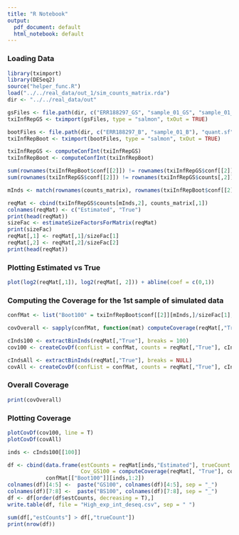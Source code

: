 ```yaml
---
title: "R Notebook"
output:
  pdf_document: default
  html_notebook: default
---
```



### Loading Data
```r
library(tximport)
library(DESeq2)
source("helper_func.R")
load("../../real_data/out_1/sim_counts_matrix.rda")
dir <- "../../real_data/out"

gsFiles <- file.path(dir, c("ERR188297_GS", "sample_01_GS", "sample_01_GS_150", "sample_01_GS_200"), "quant.sf")
txiInfRepGS <- tximport(gsFiles, type = "salmon", txOut = TRUE)

bootFiles <- file.path(dir, c("ERR188297_B", "sample_01_B"), "quant.sf")
txiInfRepBoot <- tximport(bootFiles, type = "salmon", txOut = TRUE)

txiInfRepGS <- computeConfInt(txiInfRepGS)
txiInfRepBoot <- computeConfInt(txiInfRepBoot)

sum(rownames(txiInfRepBoot$conf[[2]]) != rownames(txiInfRepGS$conf[[2]])) == 0 ## Checking transcripts names match across BS and GS
sum(rownames(txiInfRepGS$conf[[2]]) != rownames(txiInfRepGS$counts[,2])) == 0 ## Checking transcripts names match across the counts

mInds <- match(rownames(counts_matrix), rownames(txiInfRepBoot$conf[[2]])) ##Indexes of transcripts of simulated data within txi

reqMat <- cbind(txiInfRepGS$counts[mInds,2], counts_matrix[,1])
colnames(reqMat) <- c("Estimated", "True")
print(head(reqMat))
sizeFac <- estimateSizeFactorsForMatrix(reqMat)
print(sizeFac)
reqMat[,1] <- reqMat[,1]/sizeFac[1]
reqMat[,2] <- reqMat[,2]/sizeFac[2]
print(head(reqMat))
```

### Plotting Estimated vs True
```r
plot(log2(reqMat[,1]), log2(reqMat[, 2])) + abline(coef = c(0,1))
```

### Computing the Coverage for the 1st sample of simulated data
```r
confMat <- list("Boot100" = txiInfRepBoot$conf[[2]][mInds,]/sizeFac[1], "GS100" = txiInfRepGS$conf[[2]][mInds,]/sizeFac[1])

covOverall <- sapply(confMat, function(mat) computeCoverage(reqMat[,"True"], mat, list(seq(nrow(counts_matrix)))))

cInds100 <- extractBinInds(reqMat[,"True"], breaks = 100)
cov100 <- createCovDf(confList = confMat, counts = reqMat[,"True"], cInds100)

cIndsAll <- extractBinInds(reqMat[,"True"], breaks = NULL)
covAll <- createCovDf(confList = confMat, counts = reqMat[,"True"], cIndsAll)
```

### Overall Coverage
```r
print(covOverall)
```

### Plotting Coverage
```r
plotCovDf(cov100, line = T)
plotCovDf(covAll)
```

```r
inds <- cInds100[[100]]

df <- cbind(data.frame(estCounts = reqMat[inds,"Estimated"], trueCount = reqMat[inds, "True"], 
                       Cov_GS100 = computeCoverage(reqMat[, "True"], confMat[["GS100"]], list(inds), F)),confMat[["GS100"]][inds,1:2], cov_Boot100 = computeCoverage(reqMat[, "True"], confMat[["Boot100"]], list(inds), F), 
            confMat[["Boot100"]][inds,1:2])
colnames(df)[4:5] <-  paste("GS100", colnames(df)[4:5], sep = "_")
colnames(df)[7:8] <-  paste("BS100", colnames(df)[7:8], sep = "_")
df <- df[order(df$estCounts, decreasing = T),]
write.table(df, file = "High_exp_int_deseq.csv", sep = " ")

sum(df[,"estCounts"] > df[,"trueCount"])
print(nrow(df))
```